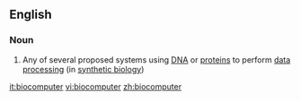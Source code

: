 ==English==

===Noun===
{{wikipedia|biocomputers}}
{{en-noun}}

# {{label|en|biology|computing}} Any of several proposed systems using [[DNA]] or [[protein]]s to perform [[data processing]] (in [[synthetic biology]])

[[it:biocomputer]]
[[vi:biocomputer]]
[[zh:biocomputer]]